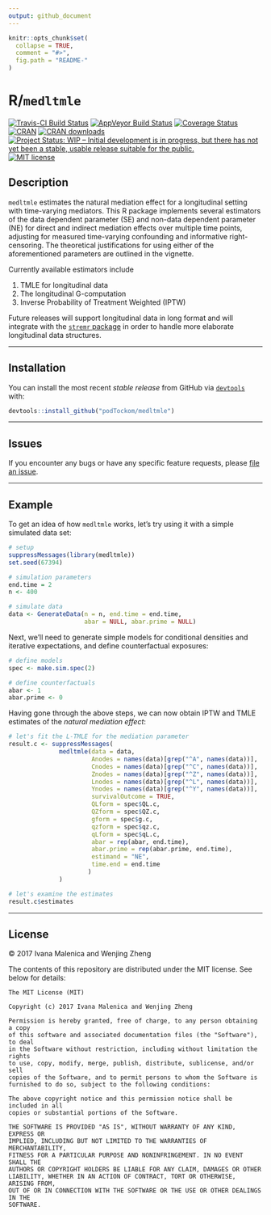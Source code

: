 ```yaml
---
output: github_document
---
```


<!-- README.md is generated from README.Rmd. Please edit that file -->

```r
knitr::opts_chunk$set(
  collapse = TRUE,
  comment = "#>",
  fig.path = "README-"
)
```

# R/`medltmle`

[![Travis-CI Build Status](https://travis-ci.org/podTockom/medltmle.svg?branch=master)](https://travis-ci.org/podTockom/medltmle)
[![AppVeyor Build  Status](https://ci.appveyor.com/api/projects/status/github/podTockom/medltmle?branch=master&svg=true)](https://ci.appveyor.com/project/podTockom/medltmle)
[![Coverage Status](https://img.shields.io/codecov/c/github/podTockom/medltmle/master.svg)](https://codecov.io/github/podTockom/medltmle?branch=master)
[![CRAN](http://www.r-pkg.org/badges/version/medltmle)](http://www.r-pkg.org/pkg/medltmle)
[![CRAN downloads](https://cranlogs.r-pkg.org/badges/medltmle)](https://CRAN.R-project.org/package=medltmle)
[![Project Status: WIP – Initial development is in progress, but there has not yet been a stable, usable release suitable for the public.](http://www.repostatus.org/badges/latest/wip.svg)](http://www.repostatus.org/#wip)
[![MIT license](http://img.shields.io/badge/license-MIT-brightgreen.svg)](http://opensource.org/licenses/MIT)

## Description

`medltmle` estimates the natural mediation effect for a longitudinal setting
with time-varying mediators. This R package implements several estimators of the
data dependent parameter (SE) and non-data dependent parameter (NE) for direct
and indirect mediation effects over multiple time points, adjusting for measured
time-varying confounding and informative right-censoring. The theoretical
justifications for using either of the aforementioned parameters are outlined in
the vignette.

Currently available estimators include

1. TMLE for longitudinal data
2. The longitudinal G-computation
3. Inverse Probability of Treatment Weighted (IPTW)

Future releases will support longitudinal data in long format and will integrate
with the [`stremr` package](https://github.com/osofr/stremr) in order to handle
more elaborate longitudinal data structures.

---

## Installation

You can install the most recent _stable release_ from GitHub via
[`devtools`](https://www.rstudio.com/products/rpackages/devtools/) with:

```r
devtools::install_github("podTockom/medltmle")
```

---

## Issues

If you encounter any bugs or have any specific feature requests, please [file an
issue](https://github.com/podTockom/medltmle/issues).

---

## Example

To get an idea of how `medltmle` works, let's try using it with a simple
simulated data set:

```r
# setup
suppressMessages(library(medltmle))
set.seed(67394)

# simulation parameters
end.time = 2
n <- 400

# simulate data
data <- GenerateData(n = n, end.time = end.time,
                     abar = NULL, abar.prime = NULL)
```

Next, we'll need to generate simple models for conditional densities and
iterative expectations, and define counterfactual exposures:

```r
# define models
spec <- make.sim.spec(2)

# define counterfactuals
abar <- 1
abar.prime <- 0
```

Having gone through the above steps, we can now obtain IPTW and TMLE estimates
of the _natural mediation effect_:

```r
# let's fit the L-TMLE for the mediation parameter
result.c <- suppressMessages(
              medltmle(data = data,
                       Anodes = names(data)[grep("^A", names(data))],
                       Cnodes = names(data)[grep("^C", names(data))],
                       Znodes = names(data)[grep("^Z", names(data))],
                       Lnodes = names(data)[grep("^L", names(data))],
                       Ynodes = names(data)[grep("^Y", names(data))],
                       survivalOutcome = TRUE,
                       QLform = spec$QL.c,
                       QZform = spec$QZ.c,
                       gform = spec$g.c,
                       qzform = spec$qz.c,
                       qLform = spec$qL.c,
                       abar = rep(abar, end.time),
                       abar.prime = rep(abar.prime, end.time),
                       estimand = "NE",
                       time.end = end.time
                      )
              )

# let's examine the estimates
result.c$estimates
```

---

## License
&copy; 2017 Ivana Malenica and Wenjing Zheng

The contents of this repository are distributed under the MIT license. See
below for details:
```
The MIT License (MIT)

Copyright (c) 2017 Ivana Malenica and Wenjing Zheng

Permission is hereby granted, free of charge, to any person obtaining a copy
of this software and associated documentation files (the "Software"), to deal
in the Software without restriction, including without limitation the rights
to use, copy, modify, merge, publish, distribute, sublicense, and/or sell
copies of the Software, and to permit persons to whom the Software is
furnished to do so, subject to the following conditions:

The above copyright notice and this permission notice shall be included in all
copies or substantial portions of the Software.

THE SOFTWARE IS PROVIDED "AS IS", WITHOUT WARRANTY OF ANY KIND, EXPRESS OR
IMPLIED, INCLUDING BUT NOT LIMITED TO THE WARRANTIES OF MERCHANTABILITY,
FITNESS FOR A PARTICULAR PURPOSE AND NONINFRINGEMENT. IN NO EVENT SHALL THE
AUTHORS OR COPYRIGHT HOLDERS BE LIABLE FOR ANY CLAIM, DAMAGES OR OTHER
LIABILITY, WHETHER IN AN ACTION OF CONTRACT, TORT OR OTHERWISE, ARISING FROM,
OUT OF OR IN CONNECTION WITH THE SOFTWARE OR THE USE OR OTHER DEALINGS IN THE
SOFTWARE.
```
